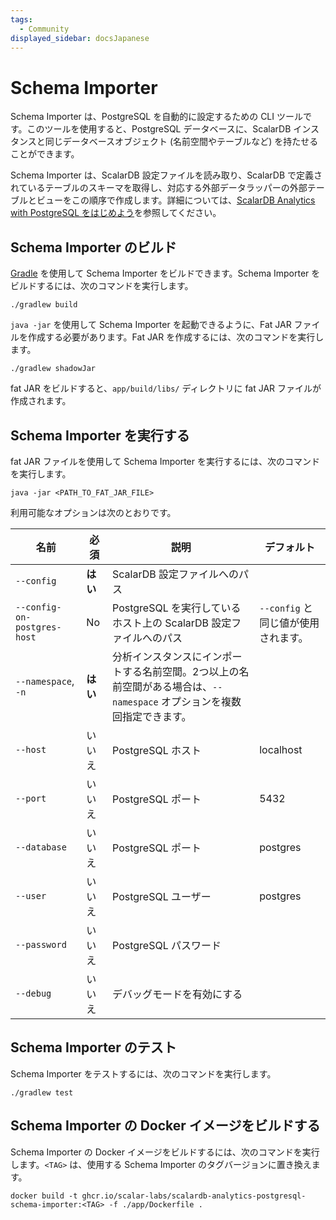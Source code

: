 ```yaml
---
tags:
  - Community
displayed_sidebar: docsJapanese
---
```


# Schema Importer


<TranslationBanner />

Schema Importer は、PostgreSQL を自動的に設定するための CLI ツールです。このツールを使用すると、PostgreSQL データベースに、ScalarDB インスタンスと同じデータベースオブジェクト (名前空間やテーブルなど) を持たせることができます。

Schema Importer は、ScalarDB 設定ファイルを読み取り、ScalarDB で定義されているテーブルのスキーマを取得し、対応する外部データラッパーの外部テーブルとビューをこの順序で作成します。詳細については、[ScalarDB Analytics with PostgreSQL をはじめよう](getting-started.mdx)を参照してください。

## Schema Importer のビルド

[Gradle](https://gradle.org/) を使用して Schema Importer をビルドできます。Schema Importer をビルドするには、次のコマンドを実行します。

```console
./gradlew build
```

`java -jar` を使用して Schema Importer を起動できるように、Fat JAR ファイルを作成する必要があります。Fat JAR を作成するには、次のコマンドを実行します。

   ```console
   ./gradlew shadowJar
   ```

fat JAR をビルドすると、`app/build/libs/` ディレクトリに fat JAR ファイルが作成されます。

## Schema Importer を実行する

fat JAR ファイルを使用して Schema Importer を実行するには、次のコマンドを実行します。

```console
java -jar <PATH_TO_FAT_JAR_FILE>
```
利用可能なオプションは次のとおりです。

| 名前                         | 必須     | 説明                                                                                                   | デフォルト                        |
| --------------------------- | -------- | ----------------------------------------------------------------------------------------------------- | ------------------------------- |
| `--config`                  | **はい** | ScalarDB 設定ファイルへのパス                                                                             |                                 |
| `--config-on-postgres-host` | No      | PostgreSQL を実行しているホスト上の ScalarDB 設定ファイルへのパス                                              | `--config` と同じ値が使用されます。 |
| `--namespace`, `-n`         | **はい** | 分析インスタンスにインポートする名前空間。2つ以上の名前空間がある場合は、`--namespace` オプションを複数回指定できます。 |                                 |
| `--host`                    | いいえ   | PostgreSQL ホスト                                                                                       | localhost                       |
| `--port`                    | いいえ   | PostgreSQL ポート                                                                                       | 5432                            |
| `--database`                | いいえ   | PostgreSQL ポート                                                                                       | postgres                        |
| `--user`                    | いいえ   | PostgreSQL ユーザー                                                                                      | postgres                        |
| `--password`                | いいえ   | PostgreSQL パスワード                                                                                    |                                 |
| `--debug`                   | いいえ   | デバッグモードを有効にする                                                                                  |                                 |


## Schema Importer のテスト

Schema Importer をテストするには、次のコマンドを実行します。

```console
./gradlew test
```

## Schema Importer の Docker イメージをビルドする

Schema Importer の Docker イメージをビルドするには、次のコマンドを実行します。`<TAG>` は、使用する Schema Importer のタグバージョンに置き換えます。

```console
docker build -t ghcr.io/scalar-labs/scalardb-analytics-postgresql-schema-importer:<TAG> -f ./app/Dockerfile .
```
